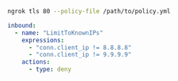 ```bash
ngrok tls 80 --policy-file /path/to/policy.yml
```

```yaml title="policy.yml"
inbound:
  - name: "LimitToKnownIPs"
    expressions:
      - "conn.client_ip != 8.8.8.8"
      - "conn.client_ip != 9.9.9.9"
    actions:
      - type: deny
```
